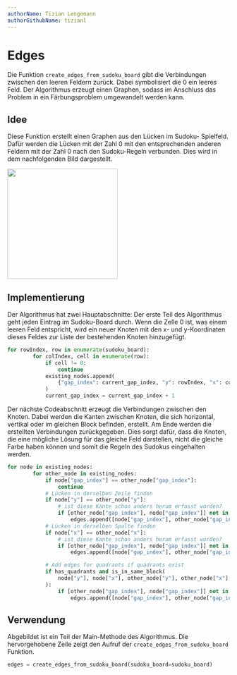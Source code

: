 ```yaml
---
authorName: Tizian Lengemann
authorGithubName: tizianl
---
```


# Edges

Die Funktion `create_edges_from_sudoku_board` gibt die Verbindungen zwischen den leeren Feldern zurück. Dabei symbolisiert die 0 ein leeres Feld. Der Algorithmus erzeugt einen Graphen, sodass im Anschluss das Problem in ein Färbungsproblem umgewandelt werden kann.

## Idee


Diese Funktion erstellt einen Graphen aus den Lücken im Sudoku- Spielfeld.
Dafür werden die Lücken mit der Zahl 0 mit den entsprechenden anderen Feldern mit der Zahl 0 nach den Sudoku-Regeln verbunden. Dies wird in dem nachfolgenden Bild dargestellt. 

<img width="250px" src="../../Edgesbild1.JPG" />


## Implementierung


Der Algorithmus hat zwei Hauptabschnitte:
Der erste Teil des Algorithmus geht jeden Eintrag im Sudoku-Board durch.  Wenn die Zelle 0 ist, was einem leeren Feld entspricht, wird ein neuer Knoten mit den x- und y-Koordinaten dieses Feldes zur Liste der bestehenden Knoten hinzugefügt. 
```python
for rowIndex, row in enumerate(sudoku_board):
        for colIndex, cell in enumerate(row):
            if cell != 0:
                continue
            existing_nodes.append(
                {"gap_index": current_gap_index, "y": rowIndex, "x": colIndex}
            )
            current_gap_index = current_gap_index + 1
```

Der nächste Codeabschnitt erzeugt die Verbindungen zwischen den Knoten. Dabei werden die Kanten zwischen Knoten, die sich horizontal, vertikal oder im gleichen Block befinden, erstellt.
Am Ende werden die erstellten Verbindungen zurückgegeben. Dies sorgt dafür, dass die Knoten, die eine mögliche Lösung für das gleiche Feld darstellen, nicht die gleiche Farbe haben können und somit die Regeln des Sudokus eingehalten werden.

```python
for node in existing_nodes:
        for other_node in existing_nodes:
            if node["gap_index"] == other_node["gap_index"]:
                continue
            # Lücken in derselben Zeile finden
            if node["y"] == other_node["y"]:
                # ist diese Kante schon anders herum erfasst worden?
                if [other_node["gap_index"], node["gap_index"]] not in edges:
                    edges.append([node["gap_index"], other_node["gap_index"]])
            # Lücken in derselben Spalte finden
            if node["x"] == other_node["x"]:
                # ist diese Kante schon anders herum erfasst worden?
                if [other_node["gap_index"], node["gap_index"]] not in edges:
                    edges.append([node["gap_index"], other_node["gap_index"]])

            # Add edges for quadrants if quadrants exist
            if has_quadrants and is_in_same_block(
                node["y"], node["x"], other_node["y"], other_node["x"], len(sudoku_board)
            ):
                if [other_node["gap_index"], node["gap_index"]] not in edges and [node["gap_index"], other_node["gap_index"]] not in edges:
                    edges.append([node["gap_index"], other_node["gap_index"]])
```

## Verwendung

Abgebildet ist ein Teil der Main-Methode des Algorithmus. Die hervorgehobene Zeile zeigt den Aufruf der `create_edges_from_sudoku_board` Funktion.

```python
edges = create_edges_from_sudoku_board(sudoku_board=sudoku_board)
```
